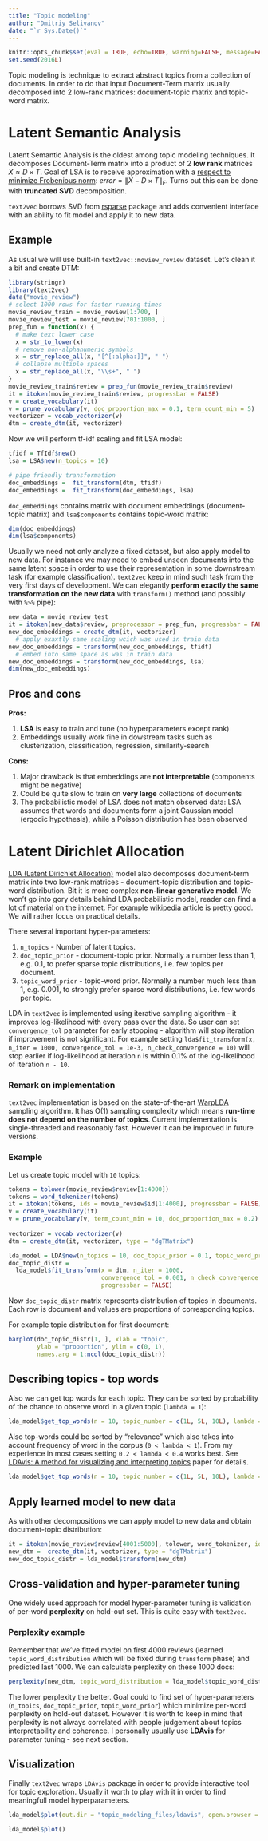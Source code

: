 ```yaml
---
title: "Topic modeling"
author: "Dmitriy Selivanov"
date: "`r Sys.Date()`"
---
```

```r
knitr::opts_chunk$set(eval = TRUE, echo=TRUE, warning=FALSE, message=FALSE, cache = TRUE)
set.seed(2016L)
```


Topic modeling is technique to extract abstract topics from a collection of documents. In order to do that input Document-Term matrix usually decomposed into 2 low-rank matrices: document-topic matrix and topic-word matrix.

# Latent Semantic Analysis

Latent Semantic Analysis is the oldest among topic modeling techniques. It decomposes Document-Term matrix into a product of 2 **low rank** matrices $X \approx D \times T$. Goal of LSA is to receive approximation with a [respect to minimize Frobenious norm](https://en.wikipedia.org/wiki/Singular_value_decomposition#Low-rank_matrix_approximation): $error = \left\lVert X - D \times T \right\rVert _F$. Turns out this can be done with **truncated SVD** decomposition. 

`text2vec` borrows SVD from [rsparse](https://github.com/dselivanov/rsparse) package and adds convenient interface with an ability to fit model and apply it to new data.
 
## Example

As usual we will use built-in `text2vec::moview_review` dataset. Let's clean it a bit and create DTM:
```r
library(stringr)
library(text2vec)
data("movie_review")
# select 1000 rows for faster running times
movie_review_train = movie_review[1:700, ]
movie_review_test = movie_review[701:1000, ]
prep_fun = function(x) {
  # make text lower case
  x = str_to_lower(x)
  # remove non-alphanumeric symbols
  x = str_replace_all(x, "[^[:alpha:]]", " ")
  # collapse multiple spaces
  x = str_replace_all(x, "\\s+", " ")
}
movie_review_train$review = prep_fun(movie_review_train$review)
it = itoken(movie_review_train$review, progressbar = FALSE)
v = create_vocabulary(it)
v = prune_vocabulary(v, doc_proportion_max = 0.1, term_count_min = 5)
vectorizer = vocab_vectorizer(v)
dtm = create_dtm(it, vectorizer)
```

Now we will perform tf-idf scaling and fit LSA model:
```r
tfidf = TfIdf$new()
lsa = LSA$new(n_topics = 10)

# pipe friendly transformation
doc_embeddings =  fit_transform(dtm, tfidf)
doc_embeddings =  fit_transform(doc_embeddings, lsa)
```

`doc_embeddings` contains matrix with document embeddings (document-topic matrix) and `lsa$components` contains topic-word matrix:
```r
dim(doc_embeddings)
dim(lsa$components)
```

Usually we need not only analyze a fixed dataset, but also apply model to new data. For instance we may need to embed unseen documents into the same latent space in order to use their representation in some downstream task (for example classification). `text2vec` keep in mind such task from the very first days of development. We can elegantly **perform exactly the same transformation on the new data** with `transform()` method (and possibly with `%>%` pipe):

```r
new_data = movie_review_test
it = itoken(new_data$review, preprocessor = prep_fun, progressbar = FALSE)
new_doc_embeddings = create_dtm(it, vectorizer)
  # apply exaxtly same scaling wcich was used in train data
new_doc_embeddings = transform(new_doc_embeddings, tfidf)
  # embed into same space as was in train data
new_doc_embeddings = transform(new_doc_embeddings, lsa)
dim(new_doc_embeddings)
```

## Pros and cons

**Pros:**

1. **LSA** is easy to train and tune (no hyperparameters except rank)
1. Embeddings usually work fine in dowstream tasks such as clusterization, classification, regression, similarity-search

**Cons:**

1. Major drawback is that embeddings are **not interpretable** (components might be negative)
1. Could be quite slow to train on **very large** collections of documents
1. The probabilistic model of LSA does not match observed data: LSA assumes that words and documents form a joint Gaussian model (ergodic hypothesis), while a Poisson distribution has been observed

# Latent Dirichlet Allocation

[LDA (Latent Dirichlet Allocation)](https://en.wikipedia.org/wiki/Latent_Dirichlet_allocation) model also decomposes document-term matrix into two low-rank matrices - document-topic distribution and topic-word distribution. Bit it is more complex **non-linear generative model**. We won't go into gory details behind LDA probabilistic model, reader can find a lot of material on the internet. For example [wikipedia article](https://en.wikipedia.org/wiki/Latent_Dirichlet_allocation) is pretty good. We will rather focus on practical details.

There several important hyper-parameters:

1. `n_topics` - Number of latent topics.
1. `doc_topic_prior` - document-topic prior. Normally a number less than 1, e.g. 0.1, to prefer sparse topic distributions, i.e. few topics per document.
1. `topic_word_prior` - topic-word prior. Normally a number much less than 1, e.g. 0.001, to strongly prefer sparse word distributions, i.e. few words per topic.

LDA in `text2vec` is implemented using iterative sampling algorithm - it improves log-likelihood with every pass over the data. So user can set `convergence_tol` parameter for early stopping - algorithm will stop iteration if improvement is not significant. For example setting `lda$fit_transform(x, n_iter = 1000, convergence_tol = 1e-3, n_check_convergence = 10)` will stop earlier if log-likelihood at iteration `n` is within 0.1% of the log-likelihood of iteration `n - 10`.

### Remark on implementation

`text2vec` implementation is based on the state-of-the-art [WarpLDA](https://arxiv.org/abs/1510.08628) sampling algorithm. It has O(1) sampling complexity which means **run-time does not depend on the number of topics**. Current implementation is single-threaded and reasonably fast. However it can be improved in future versions.

### Example

Let us create topic model with `10` topics:

```r
tokens = tolower(movie_review$review[1:4000])
tokens = word_tokenizer(tokens)
it = itoken(tokens, ids = movie_review$id[1:4000], progressbar = FALSE)
v = create_vocabulary(it)
v = prune_vocabulary(v, term_count_min = 10, doc_proportion_max = 0.2)
  
vectorizer = vocab_vectorizer(v)
dtm = create_dtm(it, vectorizer, type = "dgTMatrix")

lda_model = LDA$new(n_topics = 10, doc_topic_prior = 0.1, topic_word_prior = 0.01)
doc_topic_distr = 
  lda_model$fit_transform(x = dtm, n_iter = 1000, 
                          convergence_tol = 0.001, n_check_convergence = 25, 
                          progressbar = FALSE)
```

Now `doc_topic_distr` matrix represents distribution of topics in documents. Each row is document and values are proportions of corresponding topics.

For example topic distribution for first document:

```r
barplot(doc_topic_distr[1, ], xlab = "topic", 
        ylab = "proportion", ylim = c(0, 1), 
        names.arg = 1:ncol(doc_topic_distr))
```

## Describing topics - top words

Also we can get top words for each topic. They can be sorted by probability of the chance to observe word in a given topic (`lambda = 1`):
```r
lda_model$get_top_words(n = 10, topic_number = c(1L, 5L, 10L), lambda = 1)
```

Also top-words could be sorted by "relevance" which also takes into account frequency of word in the corpus (`0 < lambda < 1`). From my experience in most cases setting `0.2 < lambda < 0.4` works best. See [LDAvis: A method for visualizing and interpreting topics](http://nlp.stanford.edu/events/illvi2014/papers/sievert-illvi2014.pdf) paper for details.

```r
lda_model$get_top_words(n = 10, topic_number = c(1L, 5L, 10L), lambda = 0.2)
```

## Apply learned model to new data

As with other decompositions we can apply model to new data and obtain document-topic distribution:
```r
it = itoken(movie_review$review[4001:5000], tolower, word_tokenizer, ids = movie_review$id[4001:5000])
new_dtm =  create_dtm(it, vectorizer, type = "dgTMatrix")
new_doc_topic_distr = lda_model$transform(new_dtm)
```

## Cross-validation and hyper-parameter tuning

One widely used approach for model hyper-parameter tuning is validation of per-word **perplexity** on hold-out set. This is quite easy with `text2vec`.

### Perplexity example

Remember that we've fitted model on first 4000 reviews (learned `topic_word_distribution` which will be fixed during `transform` phase) and predicted last 1000. We can calculate perplexity on these 1000 docs:

```r
perplexity(new_dtm, topic_word_distribution = lda_model$topic_word_distribution, doc_topic_distribution = new_doc_topic_distr)
```

The lower perplexity the better. Goal could to find set of hyper-parameters (`n_topics`, `doc_topic_prior`, `topic_word_prior`) which minimize per-word perplexity on hold-out dataset. However it is worth to keep in mind that perplexity is not always correlated with people judgement about topics interpretability and coherence. I personally usually use **LDAvis** for parameter tuning - see next section.

## Visualization

Finally `text2vec` wraps `LDAvis` package in order to provide interactive tool for topic exploration. Usually it worth to play with it in order to find meaningfull model hyperparameters.

```r
lda_model$plot(out.dir = "topic_modeling_files/ldavis", open.browser = FALSE)
```
```r
lda_model$plot()
```

<head>
  <meta http-equiv="Content-Type" content="text/html; charset=utf-8">
  <title>LDAvis</title>
  <script src="topic_modeling_files/ldavis/d3.v3.js"></script>
  <script src="topic_modeling_files/ldavis/ldavis.js"></script>
  <link rel="stylesheet" type="text/css" href="topic_modeling_files/ldavis/lda.css">
</head>

<body>
  <div id = "lda"></div>
  <script>
    var vis = new LDAvis("#lda", "topic_modeling_files/ldavis/lda.json");
  </script>
</body>
